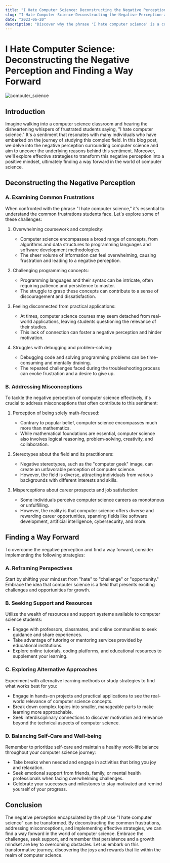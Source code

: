 ```yaml
---
title: "I Hate Computer Science: Deconstructing the Negative Perception and Finding a Way Forward"
slug: "I-Hate-Computer-Science-Deconstructing-the-Negative-Perception-and-Finding-a-Way-Forward"
date: "2023-06-20"
description: "Discover why the phrase 'I hate computer science' is a common sentiment and explore ways to overcome the challenges. This blog post addresses the negative perception of computer science, debunks misconceptions, and provides strategies for finding a positive outlook in the field."
---
```


# I Hate Computer Science: Deconstructing the Negative Perception and Finding a Way Forward

![computer_science](https://drive.google.com/uc?export=view&id=1wgv6Wk7k37i23wWdpKOxKKdN7CRG2GLW)

## Introduction
Imagine walking into a computer science classroom and hearing the disheartening whispers of frustrated students saying, "I hate computer science." It's a sentiment that resonates with many individuals who have embarked on the journey of studying this complex field. In this blog post, we delve into the negative perception surrounding computer science and aim to uncover the underlying reasons behind this sentiment. Moreover, we'll explore effective strategies to transform this negative perception into a positive mindset, ultimately finding a way forward in the world of computer science.

## Deconstructing the Negative Perception

### A. Examining Common Frustrations
When confronted with the phrase "I hate computer science," it's essential to understand the common frustrations students face. Let's explore some of these challenges:

1. Overwhelming coursework and complexity:
   - Computer science encompasses a broad range of concepts, from algorithms and data structures to programming languages and software development methodologies.
   - The sheer volume of information can feel overwhelming, causing frustration and leading to a negative perception.

2. Challenging programming concepts:
   - Programming languages and their syntax can be intricate, often requiring patience and persistence to master.
   - The struggle to grasp these concepts can contribute to a sense of discouragement and dissatisfaction.

3. Feeling disconnected from practical applications:
   - At times, computer science courses may seem detached from real-world applications, leaving students questioning the relevance of their studies.
   - This lack of connection can foster a negative perception and hinder motivation.

4. Struggles with debugging and problem-solving:
   - Debugging code and solving programming problems can be time-consuming and mentally draining.
   - The repeated challenges faced during the troubleshooting process can evoke frustration and a desire to give up.

### B. Addressing Misconceptions
To tackle the negative perception of computer science effectively, it's crucial to address misconceptions that often contribute to this sentiment:

1. Perception of being solely math-focused:
   - Contrary to popular belief, computer science encompasses much more than mathematics.
   - While mathematical foundations are essential, computer science also involves logical reasoning, problem-solving, creativity, and collaboration.

2. Stereotypes about the field and its practitioners:
   - Negative stereotypes, such as the "computer geek" image, can create an unfavorable perception of computer science.
   - However, the field is diverse, attracting individuals from various backgrounds with different interests and skills.

3. Misperceptions about career prospects and job satisfaction:
   - Some individuals perceive computer science careers as monotonous or unfulfilling.
   - However, the reality is that computer science offers diverse and rewarding career opportunities, spanning fields like software development, artificial intelligence, cybersecurity, and more.

## Finding a Way Forward

To overcome the negative perception and find a way forward, consider implementing the following strategies:

### A. Reframing Perspectives
Start by shifting your mindset from "hate" to "challenge" or "opportunity." Embrace the idea that computer science is a field that presents exciting challenges and opportunities for growth.

### B. Seeking Support and Resources
Utilize the wealth of resources and support systems available to computer science students:
- Engage with professors, classmates, and online communities to seek guidance and share experiences.
- Take advantage of tutoring or mentoring services provided by educational institutions.
- Explore online tutorials, coding platforms, and educational resources to supplement your learning.

### C. Exploring Alternative Approaches
Experiment with alternative learning methods or study strategies to find what works best for you:
- Engage in hands-on projects and practical applications to see the real-world relevance of computer science concepts.
- Break down complex topics into smaller, manageable parts to make learning more approachable.
- Seek interdisciplinary connections to discover motivation and relevance beyond the technical aspects of computer science.

### D. Balancing Self-Care and Well-being
Remember to prioritize self-care and maintain a healthy work-life balance throughout your computer science journey:
- Take breaks when needed and engage in activities that bring you joy and relaxation.
- Seek emotional support from friends, family, or mental health professionals when facing overwhelming challenges.
- Celebrate your successes and milestones to stay motivated and remind yourself of your progress.

## Conclusion
The negative perception encapsulated by the phrase "I hate computer science" can be transformed. By deconstructing the common frustrations, addressing misconceptions, and implementing effective strategies, we can find a way forward in the world of computer science. Embrace the challenges, seek support, and remember that persistence and a growth mindset are key to overcoming obstacles. Let us embark on this transformative journey, discovering the joys and rewards that lie within the realm of computer science.


